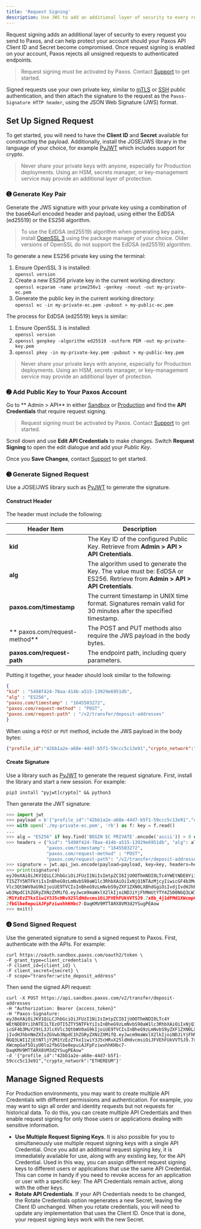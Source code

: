 ```yaml
---
title: 'Request Signing'
description: Use JWS to add an additional layer of security to every request.
---
```


[mTLS]: https://www.cloudflare.com/learning/access-management/what-is-mutual-tls/
[SSH]: https://www.ssh.com/academy/ssh/public-key-authentication
[Support]: https://support.paxos.com
[Sandbox]: developer/sandbox
[PyJWT]: https://pypi.org/project/PyJWT/
[openssl]: https://openssl-library.org/
[admin-api-sandbox]: https://dashboard.sandbox.paxos.com/admin/api
[admin-api-production]: https://dashboard.paxos.com/admin/api

Request signing adds an additional layer of security to every request you send to Paxos, and can help protect your account should your Paxos API Client ID and Secret become compromised.
Once request signing is enabled on your account, Paxos rejects all unsigned requests to authenticated endpoints.

> Request signing must be activated by Paxos. Contact [Support] to get started.

Signed requests use your own private key, similar to [mTLS] or [SSH] public authentication, and then attach the signature to the request as the `Paxos-Signature HTTP header`, using the JSON Web Signature (JWS) format.

## Set Up Signed Request

To get started, you will need to have the **Client ID** and **Secret** available for constructing the payload.
Additionally, install the JOSE/JWS library in the language of your choice, for example [PyJWT][PyJWT] which includes support for crypto.

> Never share your private keys with anyone, especially for Production deployments.
> Using an HSM, secrets manager, or key-management service may provide an additional layer of protection.

### ➊ Generate Key Pair

Generate the JWS signature with your private key using a combination of the base64url encoded header and payload, using either the EdDSA (ed25519) or the ES256 algorithm.

>  To use the EdDSA (ed25519) algorithm when generating key pairs, install [OpenSSL 3][openssl] using the package manager of your choice.
> Older versions of OpenSSL do not support the EdDSA (ed25519) algorithm. 

To generate a new ES256 private key using the terminal:

1. Ensure OpenSSL 3 is installed:<br/>`openssl version`
1. Create a new ES256 private key in the current working directory:<br/>`openssl ecparam -name prime256v1 -genkey -noout -out my-private-ec.pem`
1. Generate the public key in the current working directory:<br/>`openssl ec -in my-private-ec.pem -pubout > my-public-ec.pem`

The process for EdDSA (ed25519) keys is similar:

1. Ensure OpenSSL 3 is installed:<br/>`openssl version`
1. `openssl genpkey -algorithm ed25519 -outform PEM -out my-private-key.pem`
1. `openssl pkey -in my-private-key.pem -pubout > my-public-key.pem`

> Never share your private keys with anyone, especially for Production deployments.
> Using an HSM, secrets manager, or key-management service may provide an additional layer of protection.

### ➋ Add Public Key to Your Paxos Account

Go to ** Admin > API**  in either [Sandbox][admin-api-sandbox] or [Production][admin-api-production] and find the **API Credentials** that require request signing.

> Request signing must be activated by Paxos. Contact [Support] to get started.

Scroll down and use **Edit API Credentials** to make changes.
Switch **Request Signing** to open the edit dialogue and add your _Public Key_.

Once you **Save Changes**, contact [Support] to get started.

### ➌ Generate Signed Request

Use a JOSE/JWS library such as [PyJWT] to generate the signature.

#### Construct Header

The header must include the following:

| Header Item | Description |
| --- | --- |
| **kid** | The Key ID of the configured Public Key. Retrieve from <strong>Admin > API > API Cretentials</strong>. |
| **alg** | The algorithm used to generate the Key. The value must be: EdDSA or ES256. Retrieve from <strong>Admin > API > API Cretentials</strong>. |
| **paxos.com/timestamp** | The current timestamp in UNIX time format. Signatures remain valid for 30 minutes after the specified timestamp. |
| ** paxos.com/request-method** | The POST and PUT methods also require the JWS payload in the body bytes. |
| **paxos.com/request-path** | The endpoint path, including query parameters. |

Putting it together, your header should look similar to the following:

```json
{
"kid" : "5498f424-78aa-414b-a515-13929e6951db",
"alg" : "ES256",
"paxos.com/timestamp" : "1645503272",
"paxos.com/request-method" : "POST",
"paxos.com/request-path" : "/v2/transfer/deposit-addresses"
}
```
When using a `POST` or `PUT` method, include the JWS payload in the body bytes:

```json
{"profile_id":"42bb1a2e-a68e-44d7-b5f1-59ccc5c13e91","crypto_network":"ETHEREUM"}
```

#### Create Signature

Use a library such as  [PyJWT] to generate the request signature.
First, install the library and start a new session.
For example:

```shell
pip3 install "pyjwt[crypto]" && python3
```
Then generate the JWT signature:

```py
>>> import jwt
>>> payload = b'{"profile_id":"42bb1a2e-a68e-44d7-b5f1-59ccc5c13e91","crypto_network":"ETHEREUM"}'
>>> with open('./my-private-ec.pem', 'rb') as f: key = f.read()
... 
>>> alg = "ES256" if key.find('BEGIN EC PRIVATE'.encode('ascii')) > 0 else "EdDSA"
>>> headers = {"kid": "5498f424-78aa-414b-a515-13929e6951db", "alg": alg, 
               "paxos.com/timestamp": "1645503272",
               "paxos.com/request-method" : "POST", 
               "paxos.com/request-path": "/v2/transfer/deposit-addresses"}
>>> signature = jwt.api_jws.encode(payload=payload, key=key, headers=headers,algorithm=alg)
>>> print(signature)
eyJ0eXAiOiJKV1QiLCJhbGciOiJFUzI1NiIsImtpZCI6IjU0OThmNDI0LTc4YWEtNDE0Yi1hNTE1LTEzO
TI5ZTY5NTFkYiIsInBheG9zLmNvbS90aW1lc3RhbXAiOiIxNjQ1NTAzMjcyIiwicGF4b3MuY29tL3JlcX
Vlc3QtbWV0aG9kIjoiUE9TVCIsInBheG9zLmNvbS9yZXF1ZXN0LXBhdGgiOiIvdjIvdHJhbnNmZXIvZGV
wb3NpdC1hZGRyZXNzZXMifQ.eyJwcm9maWxlX2lkIjoiNDJiYjFhMmUtYTY4ZS00NGQ3LWI1ZjEtNTljY
2M1YzEzZTkxIiwiY3J5cHRvX25ldHdvcmsiOiJFVEhFUkVVTSJ9.7x8b_4j1dFMd1XWcmpGaf5OiyU0lo
2fbGlbe8epuiAJFpFziwxhhKHbc7-DaqKMV9MTTARX8VM3d2YSugPEAow
>>> exit()
```

### ➍ Send Signed Request

Use the generated signature to send a signed request to Paxos.
First, authenticate with the APIs.
For example:

```shell
curl https://oauth.sandbox.paxos.com/oauth2/token \
-F grant_type=client_credentials \
-F client_id={client_id} \
-F client_secret={secret} \
-F scope="transfer:write_deposit_address"
```
Then send the signed API request:

```shell
curl -X POST https://api.sandbox.paxos.com/v2/transfer/deposit-addresses 
-H "Authorization: Bearer {access_token}"
-H "Paxos-Signature: eyJ0eXAiOiJKV1QiLCJhbGciOiJFUzI1NiIsImtpZCI6IjU0OThmNDI0LTc4Y
WEtNDE0Yi1hNTE1LTEzOTI5ZTY5NTFkYiIsInBheG9zLmNvbS90aW1lc3RhbXAiOiIxNjQ1NTAzMjcyIiw
icGF4b3MuY29tL3JlcXVlc3QtbWV0aG9kIjoiUE9TVCIsInBheG9zLmNvbS9yZXF1ZXN0LXBhdGgiOiIvd
jIvdHJhbnNmZXIvZGVwb3NpdC1hZGRyZXNzZXMifQ.eyJwcm9maWxlX2lkIjoiNDJiYjFhMmUtYTY4ZS00
NGQ3LWI1ZjEtNTljY2M1YzEzZTkxIiwiY3J5cHRvX25ldHdvcmsiOiJFVEhFUkVVTSJ9.7x8b_4j1dFMd1
XWcmpGaf5OiyU0lo2fbGlbe8epuiAJFpFziwxhhKHbc7-DaqKMV9MTTARX8VM3d2YSugPEAow"
-d '{"profile_id":"42bb1a2e-a68e-44d7-b5f1-59ccc5c13e91","crypto_network":"ETHEREUM"}'
```

## Manage Signed Requests

For Production environments, you may want to create multiple API Credentials with different permissions and authentication.
For example, you may want to sign all order and identity requests but not requests for historical data.
To do this, you can create multiple API Credentials and then enable request signing for only those users or applications dealing with sensitive information.

- **Use Multiple Request Signing Keys**. It is also possible for you to simultaneously use multiple request signing keys with a single API Credential. Once you add an additional request signing key, it is immediately available for use, along with any existing key, for the API Credential. Used in this way, you can assign different request signing keys to different users or applications that use the same API Credential. This can come in handy if you need to revoke access for an application or user with a specific key: The API Credentials remain active, along with the other keys.
- **Rotate API Credentials**. If your API Credentials needs to be changed, the Rotate Credentials option regenerates a new Secret, leaving the Client ID unchanged. When you rotate credentials, you will need to update any implementation that uses the Client ID. Once that is done, your request signing keys work with the new Secret.
